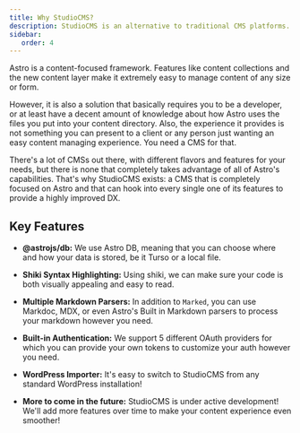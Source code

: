 ```yaml
---
title: Why StudioCMS?
description: StudioCMS is an alternative to traditional CMS platforms. It is a headless CMS that relies on Astro DB and Astro to deliver a seamless content management experience.
sidebar:
   order: 4
---
```


Astro is a content-focused framework. Features like content collections and the new content layer make it extremely easy to manage content of any size or form.

However, it is also a solution that basically requires you to be a developer, or at least have a decent amount of knowledge about how Astro uses the files you
put into your content directory. Also, the experience it provides is not something you can present to a client or any person just wanting an easy content 
managing experience. You need a CMS for that.

There's a lot of CMSs out there, with different flavors and features for your needs, but there is none that completely takes advantage of all of Astro's capabilities.
That's why StudioCMS exists: a CMS that is completely focused on Astro and that can hook into every single one of its features to provide a highly improved DX.

## Key Features

- **@astrojs/db:** We use Astro DB, meaning that you can choose where and how your data is stored, be it Turso or a local file.

- **Shiki Syntax Highlighting:** Using shiki, we can make sure your code is both visually appealing and easy to read.

- **Multiple Markdown Parsers:** In addition to `Marked`, you can use Markdoc, MDX, or even Astro's Built in Markdown parsers to process your markdown however you need.

- **Built-in Authentication:** We support 5 different OAuth providers for which you can provide your own tokens to customize your auth however you need.

- **WordPress Importer:** It's easy to switch to StudioCMS from any standard WordPress installation!

- **More to come in the future:** StudioCMS is under active development! We'll add more features over time to make your content experience even smoother!
